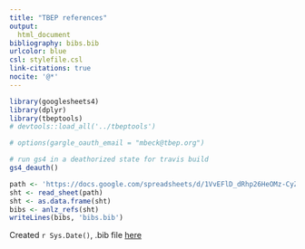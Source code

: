 ```yaml
---
title: "TBEP references"
output: 
  html_document
bibliography: bibs.bib
urlcolor: blue
csl: stylefile.csl
link-citations: true
nocite: '@*'
---
```

  
```r
library(googlesheets4)
library(dplyr)
library(tbeptools)
# devtools::load_all('../tbeptools')

# options(gargle_oauth_email = "mbeck@tbep.org")

# run gs4 in a deathorized state for travis build
gs4_deauth()

path <- 'https://docs.google.com/spreadsheets/d/1VvEFlD_dRhp26HeOMz-CyZ5ZG9szMCziBBcniCwrUJg/edit?usp=sharing'
sht <- read_sheet(path) 
sht <- as.data.frame(sht)
bibs <- anlz_refs(sht)
writeLines(bibs, 'bibs.bib')
```

Created `r Sys.Date()`, .bib file [here](https://github.com/tbep-tech/tbep-refs/blob/master/bibs.bib)
